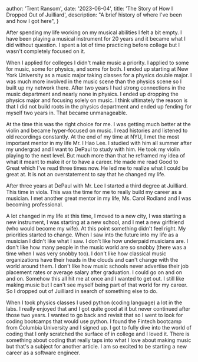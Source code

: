 
  author: 'Trent Ransom',
  date: '2023-06-04',
  title: 'The Story of How I Dropped Out of Juilliard',
  description:
    "A brief history of where I've been and how I got here",
}


After spending my life working on my musical abilities I felt a bit empty. I have been playing a musical instrument for 20 years and it became what I did without question. I spent a lot of time practicing before college but I wasn't completely focused on it.

When I applied for colleges I didn't make music a priority. I applied to some for music, some for physics, and some for both. I ended up starting at New York University as a music major taking classes for a physics double major. I was much more involved in the music scene than the physics scene so I built up my network there. After two years I had strong connections in the music department and nearly none in physics. I ended up dropping the physics major and focusing solely on music. I think ultimately the reason is that I did not build roots in the physics department and ended up fending for myself two years in. That became unmanageable.

At the time this was the right choice for me. I was getting much better at the violin and became hyper-focused on music. I read histories and listened to old recordings constantly. At the end of my time at NYU, I met the most important mentor in my life Mr. I Hao Lee. I studied with him all summer after my undergrad and I want to DePaul to study with him. He took my violin playing to the next level. But much more than that he reframed my idea of what it meant to make it or to have a career. He made me read Good to Great which I've read three times now. He led me to realize what I could be great at. It is not an overstatement to say that he changed my life.

After three years at DePaul with Mr. Lee I started a third degree at Juilliard. This time in viola. This was the time for me to really build my career as a musician. I met another great mentor in my life, Ms. Carol Rodland and I was becoming professional.

A lot changed in my life at this time, I moved to a new city, I was starting a new instrument, I was starting at a new school, and I met a new girlfriend (who would become my wife). At this point something didn't feel right. My priorities started to change. When I saw into the future into my life as a musician I didn't like what I saw. I don't like how underpaid musicians are. I don't like how many people in the music world are so snobby (there was a time when I was very snobby too). I don't like how classical music organizations have their heads in the clouds and can't change with the world around them. I don't like how music schools never advertise their job placement rates or average salary after graduation. I could go on and on and on. Somehow this all hit me at once and I wanted to get out. I still like making music but I can't see myself being part of that world for my career. So I dropped out of Juilliard in search of something else to do.

When I took physics classes I used python (coding language) a lot in the labs. I really enjoyed that and I got quite good at it but never continued after those two years. I wanted to go back and revisit that so I went to look for coding bootcamps that would use python. I found the Fintech bootcamp from Columbia University and I signed up. I got to fully dive into the world of coding that I only scratched the surface of in college and I loved it. There is something about coding that really taps into what I love about making music but that's a subject for another article. I am so excited to be starting a new career as a software engineer.